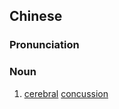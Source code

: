 {{also|脳震盪|脑震荡}}
==Chinese==
{{zh-forms|s=脑震荡|t2=腦震蕩|type=12}}
{{wikipedia|lang=zh}}

===Pronunciation===
{{zh-pron
|m=nǎozhèndàng
|c=nou5 zan3 dong6
|cat=n
}}

===Noun===
{{zh-noun}}

# [[cerebral]] [[concussion]]